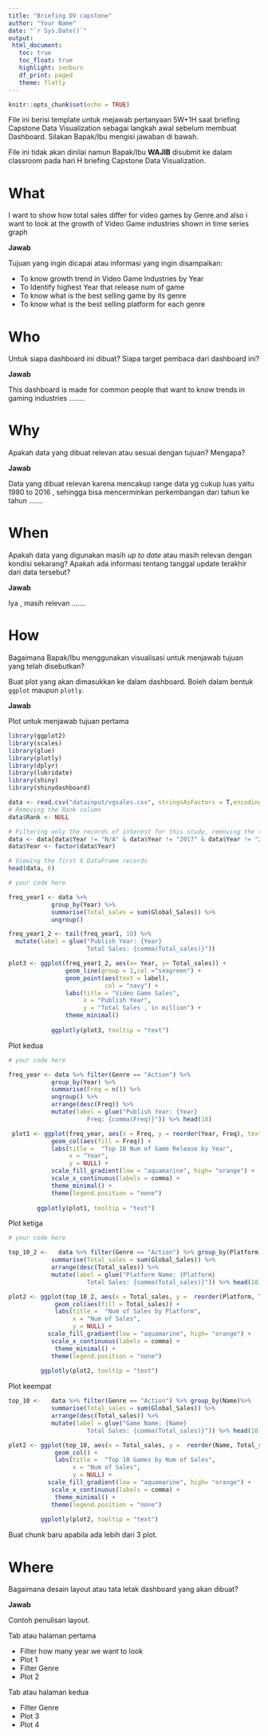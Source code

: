 ---
title: "Briefing DV capstone"
author: "Your Name"
date: "`r Sys.Date()`"
output: 
 html_document:
   toc: true
   toc_float: true
   highlight: zenburn
   df_print: paged
   theme: flatly
---

```{r setup, include=FALSE}
knitr::opts_chunk$set(echo = TRUE)
```

File ini berisi template untuk mejawab pertanyaan 5W+1H saat briefing Capstone Data Visualization sebagai langkah awal sebelum membuat Dashboard. Silakan Bapak/Ibu mengisi jawaban di bawah. 

File ini tidak akan dinilai namun Bapak/Ibu **WAJIB** disubmit ke dalam classroom pada hari H briefing Capstone Data Visualization.

# What

I want to show how total sales differ for video games by Genre.and also i want to look at the growth of Video Game industries shown in time series graph


**Jawab**

Tujuan yang ingin dicapai atau informasi yang ingin disampaikan:

- To know growth trend in Video Game Industries by Year
- To Identify highest Year that release num of game 
- To know what is the best selling game by its genre
- To know what is the best selling platform for each genre


# Who

Untuk siapa dashboard ini dibuat? Siapa target pembaca dari dashboard ini?

**Jawab**

This dashboard is made for common people that want to know trends in gaming industries
........

# Why

Apakah data yang dibuat relevan atau sesuai dengan tujuan? Mengapa?

**Jawab**

Data yang dibuat relevan karena mencakup range data yg cukup luas yaitu 1980 to 2016 , sehingga bisa mencerminkan perkembangan dari tahun ke tahun
.......

# When

Apakah data yang digunakan masih *up to date* atau masih relevan dengan kondisi sekarang? Apakah ada informasi tentang tanggal update terakhir dari data tersebut?

**Jawab**

Iya , masih relevan
.......


# How

Bagaimana Bapak/Ibu menggunakan visualisasi untuk menjawab tujuan yang telah disebutkan? 

Buat plot yang akan dimasukkan ke dalam dashboard. Boleh dalam bentuk `ggplot` maupun `plotly`.

**Jawab**

Plot untuk menjawab tujuan pertama

```{r}
library(ggplot2)
library(scales)
library(glue)
library(plotly)
library(dplyr)
library(lubridate)
library(shiny)
library(shinydashboard)

data <- read.csv("datainput/vgsales.csv", stringsAsFactors = T,encoding = 'latin1')
# Removing the Rank column
data$Rank <- NULL

# Filtering only the records of interest for this study, removing the records with Year = NaN and records with the year above 2016
data <- data[data$Year != "N/A" & data$Year != "2017" & data$Year != "2020", ]
data$Year <- factor(data$Year)

# Viewing the first 6 DataFrame records
head(data, 6)
```


```{r}
# your code here

freq_year1 <- data %>% 
            group_by(Year) %>% 
            summarise(Total_sales = sum(Global_Sales)) %>% 
            ungroup()

freq_year1_2 <- tail(freq_year1, 10) %>% 
  mutate(label = glue("Publish Year: {Year}
                      Total Sales: {comma(Total_sales)}"))

plot3 <- ggplot(freq_year1_2, aes(x= Year, y= Total_sales)) +
                geom_line(group = 1,col ="seagreen") +
                geom_point(aes(text = label), 
                           col = "navy") +
                labs(title = "Video Game Sales",
                     x = "Publish Year",
                     y = "Total Sales , in million") +
                theme_minimal()
            
            ggplotly(plot3, tooltip = "text")

```

Plot kedua
```{r}
# your code here

freq_year <- data %>% filter(Genre == "Action") %>% 
            group_by(Year) %>% 
            summarise(Freq = n()) %>% 
            ungroup() %>% 
            arrange(desc(Freq)) %>% 
            mutate(label = glue("Publish Year: {Year}
                      Freq: {comma(Freq)}")) %>% head(10)

 plot1 <- ggplot(freq_year, aes(x = Freq, y = reorder(Year, Freq), text = label)) +
            geom_col(aes(fill = Freq)) +
            labs(title =  "Top 10 Num of Game Release by Year",
                 x = "Year",
                 y = NULL) +
            scale_fill_gradient(low = "aquamarine", high= "orange") +
            scale_x_continuous(labels = comma) +
            theme_minimal() +
            theme(legend.position = "none") 
        
        ggplotly(plot1, tooltip = "text")

```

Plot ketiga
```{r}
# your code here

top_10_2 <-   data %>% filter(Genre == "Action") %>% group_by(Platform)%>% 
            summarise(Total_sales = sum(Global_Sales)) %>% 
            arrange(desc(Total_sales)) %>% 
            mutate(label = glue("Platform Name: {Platform}
                      Total Sales: {comma(Total_sales)}")) %>% head(10)

plot2 <- ggplot(top_10_2, aes(x = Total_sales, y =  reorder(Platform, Total_sales), text = label)) +
             geom_col(aes(fill = Total_sales)) +
             labs(title =  "Num of Sales by Platform",
                  x = "Num of Sales",
                  y = NULL) +
           scale_fill_gradient(low = "aquamarine", high= "orange") +
            scale_x_continuous(labels = comma) +
             theme_minimal() +
            theme(legend.position = "none") 
        
         ggplotly(plot2, tooltip = "text")
```

Plot keempat

```{r}
top_10 <-   data %>% filter(Genre == "Action") %>% group_by(Name)%>% 
            summarise(Total_sales = sum(Global_Sales)) %>% 
            arrange(desc(Total_sales)) %>% 
            mutate(label = glue("Game Name: {Name}
                      Total Sales: {comma(Total_sales)}")) %>% head(10) 

plot2 <- ggplot(top_10, aes(x = Total_sales, y =  reorder(Name, Total_sales), text = label)) +
             geom_col() +
             labs(title =  "Top 10 Games by Num of Sales",
                  x = "Num of Sales",
                  y = NULL) +
           scale_fill_gradient(low = "aquamarine", high= "orange") +
            scale_x_continuous(labels = comma) +
             theme_minimal() +
            theme(legend.position = "none") 
        
         ggplotly(plot2, tooltip = "text")
```

Buat chunk baru apabila ada lebih dari 3 plot.

# Where

Bagaimana desain layout atau tata letak dashboard yang akan dibuat?

**Jawab**

Contoh penulisan layout. 

Tab atau halaman pertama

- Filter how many year we want to look
- Plot 1
- Filter Genre
- Plot 2

Tab atau halaman kedua

- Filter Genre
- Plot 3
- Plot 4

